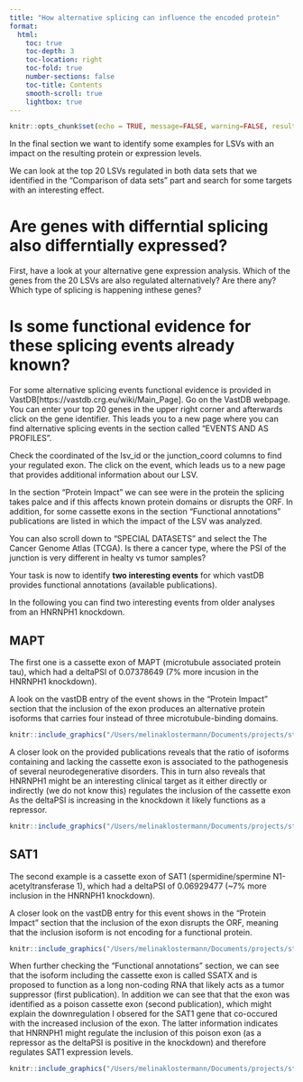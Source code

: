 ```yaml
---
title: "How alternative splicing can influence the encoded protein"
format: 
  html: 
    toc: true
    toc-depth: 3
    toc-location: right
    toc-fold: true
    number-sections: false
    toc-title: Contents
    smooth-scroll: true
    lightbox: true
---
```


```r
knitr::opts_chunk$set(echo = TRUE, message=FALSE, warning=FALSE, results = TRUE, fig.pos = 'h', fig.align = "center", fig.width = 4, fig.height=4)
```

In the final section we want to identify some examples for LSVs with an impact on the resulting protein or expression levels. 

We can look at the top 20 LSVs regulated in both data sets that we identified in the "Comparison of data sets" part and search for some targets with an interesting effect. 

# Are genes with differntial splicing also differntially expressed?

First, have a look at your alternative gene expression analysis. Which of the genes from the 20 LSVs are also regulated alternatively? Are there any? Which type of splicing is happening inthese genes?


# Is some functional evidence for these splicing events already known?

For some alternative splicing events functional evidence is provided in VastDB[https://vastdb.crg.eu/wiki/Main_Page]. Go on the VastDB webpage. You can enter your top 20 genes in the upper right corner and afterwards click on the gene identifier. This leads you to a new page where you can find alternative splicing events in the section called "EVENTS AND AS PROFILES". 

Check the coordinated of the lsv_id or the junction_coord columns to find your regulated exon. The click on the event, which leads us to a new page that provides additional information about our LSV.

In the section "Protein Impact" we can see were in the protein the splicing takes palce and if this affects known protein domains or disrupts the ORF. In addition, for some cassette exons in the section "Functional annotations" publications are listed in which the impact of the LSV was analyzed.

You can also scroll down to "SPECIAL DATASETS" and select the The Cancer Genome Atlas (TCGA). Is there a cancer type, where the PSI of the junction is very different in healty vs tumor samples?

Your task is now to identify **two interesting events** for which vastDB provides functional annotations (available publications).

In the following you can find two interesting events from older analyses from an HNRNPH1 knockdown.

## MAPT

The first one is a cassette exon of MAPT (microtubule associated protein tau), which had a deltaPSI of 0.07378649 (7% more incusion in the HNRNPH1 knockdown).

A look on the vastDB entry of the event shows in the "Protein Impact" section that the inclusion of the exon produces an alternative protein isoforms that carries four instead of three microtubule-binding domains.

```r
knitr::include_graphics("/Users/melinaklostermann/Documents/projects/students/majiq-course/spezi_scripts_website/example_data/MAPT-1.png")
```

A closer look on the provided publications reveals that the ratio of isoforms containing and lacking the cassette exon is associated to the pathogenesis of several neurodegenerative disorders. This in turn also reveals that HNRNPH1 might be an interesting clinical target as it either directly or indirectly (we do not know this) regulates the inclusion of the cassette exon As the deltaPSI is increasing in the knockdown it likely functions as a repressor.

```r
knitr::include_graphics("/Users/melinaklostermann/Documents/projects/students/majiq-course/spezi_scripts_website/example_data/MAPT-2.png")
```

## SAT1

The second example is a cassette exon of SAT1 (spermidine/spermine N1-acetyltransferase 1), which had a deltaPSI of 0.06929477 (~7% more inclusion in the HNRNPH1 knockdown).

A closer look on the vastDB entry for this event shows in the "Protein Impact" section that the inclusion of the exon disrupts the ORF, meaning that the inclusion isoform is not encoding for a functional protein.

```r
knitr::include_graphics("/Users/melinaklostermann/Documents/projects/students/majiq-course/spezi_scripts_website/example_data/SAT1-1.png")
```

When further checking the "Functional annotations" section, we can see that the isoform including the cassette exon is called SSATX and is proposed to function as a long non-coding RNA that likely acts as a tumor suppressor (first publication). In addition we can see that that the exon was identified as a poison cassette exon (second publication), which might explain the downregulation I obsered for the SAT1 gene that co-occured with the increased inclusion of the exon. The latter information indicates that HNRNPH1 might regulate the inclusion of this poison exon (as a repressor as the deltaPSI is positive in the knockdown) and therefore regulates SAT1 expression levels.

```r
knitr::include_graphics("/Users/melinaklostermann/Documents/projects/students/majiq-course/spezi_scripts_website/example_data/SAT1-2.png")
```
